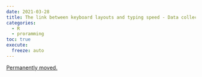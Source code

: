 ```yaml
---
date: 2021-03-28
title: The link between keyboard layouts and typing speed - Data collection phase
categories:
  - R
  - proramming
toc: true
execute:
  freeze: auto
---
```


[Permanently moved.](../../posts/2021-03-28-survey.qmd)
